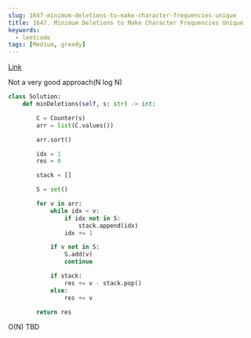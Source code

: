 ```yaml
---
slug: 1647-minimum-deletions-to-make-character-frequencies-unique
title: 1647. Minimum Deletions to Make Character Frequencies Unique
keywords:
  - leetcode
tags: [Medium, greedy]
---
```


[Link](https://leetcode.com/problems/minimum-deletions-to-make-character-frequencies-unique/description/)

Not a very good approach(N log N)

```python
class Solution:
    def minDeletions(self, s: str) -> int:

        C = Counter(s)
        arr = list(C.values())

        arr.sort()

        idx = 1
        res = 0

        stack = []

        S = set()

        for v in arr:
            while idx < v:
                if idx not in S:
                    stack.append(idx)
                idx += 1

            if v not in S:
                S.add(v)
                continue

            if stack:
                res += v - stack.pop()
            else:
                res += v

        return res
```

O(N) TBD

```python

```
